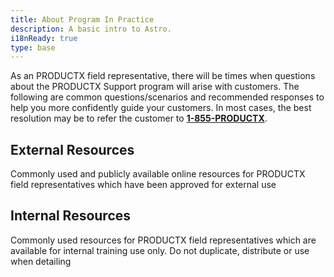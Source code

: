 ```yaml
---
title: About Program In Practice
description: A basic intro to Astro.
i18nReady: true
type: base
---
```


<Progresstracker client:visible />

As an PRODUCTX field representative, there will be times when questions about the PRODUCTX Support program will arise with customers. The following are common questions/scenarios and recommended responses to help you more confidently guide your customers. In most cases, the best resolution may be to refer the customer to **[1-855-PRODUCTX](tel:1-855-PRODUCTX)**.

## External Resources
Commonly used and publicly available online resources for PRODUCTX field representatives which have been approved for external use

## Internal Resources
Commonly used resources for PRODUCTX field representatives which are available for internal training use only. Do not duplicate, distribute or use when detailing


<Checkbox 
	client:visible 
	pageIndex={1} 
	navLock="true" 
	labelText="Yes, I've read this content and want to continue on."
/>
